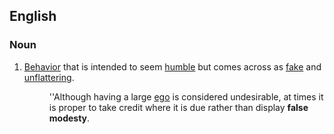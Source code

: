 ==English==

===Noun===
{{en-noun|sg=[[false]] [[modesty]]|-}}

#[[behavior|Behavior]] that is intended to seem [[humble]] but comes across as [[fake]] and [[unflattering]].
#:''Although having a large [[ego]] is considered undesirable, at times it is proper to take credit where it is due rather than display '''false modesty'''.